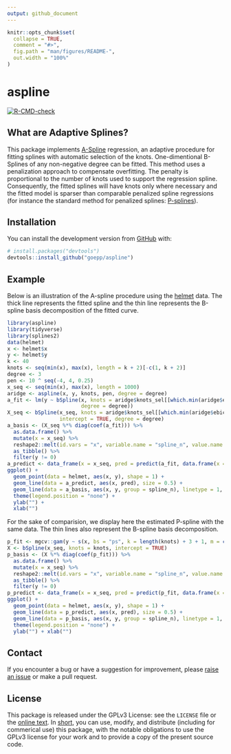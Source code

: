```yaml
---
output: github_document
---
```


<!-- README.md is generated from README.Rmd. Please edit that file -->

```r
knitr::opts_chunk$set(
  collapse = TRUE,
  comment = "#>",
  fig.path = "man/figures/README-",
  out.width = "100%"
)
```

# aspline

<!-- badges: start -->
[![R-CMD-check](https://github.com/goepp/aspline/workflows/R-CMD-check/badge.svg)](https://github.com/goepp/aspline/actions)
<!-- badges: end -->

## What are Adaptive Splines?

This package implements [A-Spline](https://arxiv.org/abs/1808.01770) regression, an adaptive procedure for fitting splines with automatic selection of the knots.
One-dimentional B-Splines of any non-negative degree  can be fitted.
This method uses a penalization approach to compensate overfitting.
The penalty is proportional to the number of knots used to support the regression spline.
Consequently, the fitted splines will have knots only where necessary and the fitted model is sparser than comparable penalized spline regressions (for instance the standard method for penalized splines: [P-splines](doi.org/10.1214/ss/1038425655)).


## Installation
You can install the development version from [GitHub](https://github.com/) with:

``` r
# install.packages("devtools")
devtools::install_github("goepp/aspline")
```

## Example

Below is an illustration of the A-spline procedure using the  [helmet](https://github.com/goepp/aspline/blob/master/data/helmet.rda) data.
The thick line represents the fitted spline and the thin line represents the B-spline basis decomposition of the fitted curve.

```r
library(aspline)
library(tidyverse)
library(splines2)
data(helmet)
x <- helmet$x
y <- helmet$y
k <- 40
knots <- seq(min(x), max(x), length = k + 2)[-c(1, k + 2)]
degree <- 3
pen <- 10 ^ seq(-4, 4, 0.25)
x_seq <- seq(min(x), max(x), length = 1000)
aridge <- aspline(x, y, knots, pen, degree = degree)
a_fit <- lm(y ~ bSpline(x, knots = aridge$knots_sel[[which.min(aridge$ebic)]],
                        degree = degree))
X_seq <- bSpline(x_seq, knots = aridge$knots_sel[[which.min(aridge$ebic)]], 
                 intercept = TRUE, degree = degree)
a_basis <- (X_seq %*% diag(coef(a_fit))) %>%
  as.data.frame() %>%
  mutate(x = x_seq) %>%
  reshape2::melt(id.vars = "x", variable.name = "spline_n", value.name = "y") %>%
  as_tibble() %>%
  filter(y != 0)
a_predict <- data_frame(x = x_seq, pred = predict(a_fit, data.frame(x = x_seq)))
ggplot() +
  geom_point(data = helmet, aes(x, y), shape = 1) +
  geom_line(data = a_predict, aes(x, pred), size = 0.5) +
  geom_line(data = a_basis, aes(x, y, group = spline_n), linetype = 1, size = 0.1) +
  theme(legend.position = "none") +
  ylab("") +
  xlab("")
``` 


For the sake of comparision, we display here the estimated P-spline with the same data.
The thin lines also represent the B-spline basis decomposition.

```r
p_fit <- mgcv::gam(y ~ s(x, bs = "ps", k = length(knots) + 3 + 1, m = c(3, 2)))
X <- bSpline(x_seq, knots = knots, intercept = TRUE)
p_basis <- (X %*% diag(coef(p_fit))) %>%
  as.data.frame() %>%
  mutate(x = x_seq) %>%
  reshape2::melt(id.vars = "x", variable.name = "spline_n", value.name = "y") %>%
  as_tibble() %>%
  filter(y != 0)
p_predict <- data_frame(x = x_seq, pred = predict(p_fit, data.frame(x = x_seq)))
ggplot() +
  geom_point(data = helmet, aes(x, y), shape = 1) +
  geom_line(data = p_predict, aes(x, pred), size = 0.5) +
  geom_line(data = p_basis, aes(x, y, group = spline_n), linetype = 1, size = 0.1) +
  theme(legend.position = "none") +
  ylab("") + xlab("")
```

## Contact
If you encounter a bug or have a suggestion for improvement, please [raise an issue](https://github.com/goepp/aspline/issues/new) or make a pull request.

## License
This package is released under the GPLv3 License: see the `LICENSE` file or the [online text](https://www.gnu.org/licenses/gpl-3.0.en.html). In [short](https://tldrlegal.com/license/gnu-general-public-license-v3-(gpl-3)#summary), you can use, modify, and distribute (including for commerical use) this package, with the notable obligations to use the GPLv3 license for your work and to provide a copy of the present source code.
